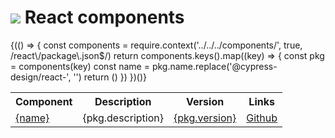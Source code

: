 
<Meta
  title="Index"
/>

<div>
  <h1 className="flex items-center mb-10">
    <img src={require('../../logos/react.svg')} className="w-10 m-4"/>
    <span>React components</span>
  </h1>
  <table class="w-full">
    <tr>
      <th>Component</th>
      <th>Description</th>
      <th>Version</th>
      <th>Links</th>
    </tr>
    {(() => {
      const components = require.context('../../../components/', true, /react\/package\.json$/)
      return components.keys().map((key) => {
        const pkg = components(key)
        const name = pkg.name.replace('@cypress-design/react-', '')
        return (<tr>
          <td>
            <a href={`/docs/react_${name}--${name}`}>
              {name}
            </a>
          </td>
          <td>
            {pkg.description}
          </td>
          <td>
            <a href={`https://www.npmjs.com/package/${pkg.name}`}>
              {pkg.version}
            </a>
          </td>
          <td>
            <a href={`https://github.com/cypress-io/cypress-design/tree/main/components/${name}/react`}>
              Github
            </a>
          </td>
        </tr>)
      })
    })()}
  </table>
</div>